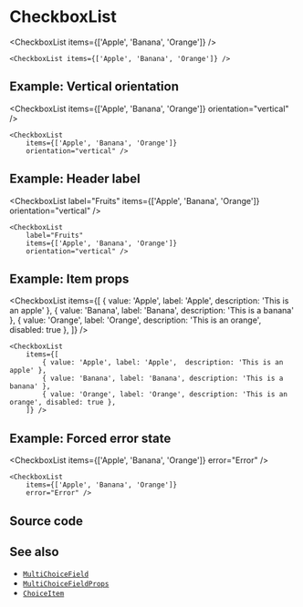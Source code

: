 
<Module name="zeta-dom-react" />

# CheckboxList

<CheckboxList items={['Apple', 'Banana', 'Orange']} />

```tsx
<CheckboxList items={['Apple', 'Banana', 'Orange']} />
```

## Example: Vertical orientation

<CheckboxList
    items={['Apple', 'Banana', 'Orange']}
    orientation="vertical" />

```tsx
<CheckboxList
    items={['Apple', 'Banana', 'Orange']}
    orientation="vertical" />
```

## Example: Header label

<CheckboxList
    label="Fruits"
    items={['Apple', 'Banana', 'Orange']}
    orientation="vertical" />

```tsx
<CheckboxList
    label="Fruits"
    items={['Apple', 'Banana', 'Orange']}
    orientation="vertical" />
```

## Example: Item props

<CheckboxList
    items={[
        { value: 'Apple', label: 'Apple',  description: 'This is an apple' }, 
        { value: 'Banana', label: 'Banana', description: 'This is a banana' }, 
        { value: 'Orange', label: 'Orange', description: 'This is an orange', disabled: true }, 
    ]} />

```tsx
<CheckboxList
    items={[
        { value: 'Apple', label: 'Apple',  description: 'This is an apple' }, 
        { value: 'Banana', label: 'Banana', description: 'This is a banana' }, 
        { value: 'Orange', label: 'Orange', description: 'This is an orange', disabled: true }, 
    ]} />
```

## Example: Forced error state

<CheckboxList
    items={['Apple', 'Banana', 'Orange']}
    error="Error" />

```tsx
<CheckboxList
    items={['Apple', 'Banana', 'Orange']}
    error="Error" />
```

## Source code

<CodeBlock children={tsx} className="language-tsx" />

## See also

- [`MultiChoiceField`](:)
- [`MultiChoiceFieldProps`](:)
- [`ChoiceItem`](:)
